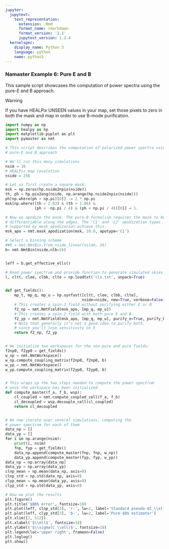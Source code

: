 ```yaml
---
jupyter:
  jupytext:
    text_representation:
      extension: .Rmd
      format_name: rmarkdown
      format_version: '1.1'
      jupytext_version: 1.2.4
  kernelspec:
    display_name: Python 3
    language: python
    name: python3
---
```


### Namaster Example 6: Pure E and B


This sample script showcases the computation of power spectra using the pure-E and B approach.


Warning

If you have HEALPix UNSEEN values in your map, set those pixels to zero in both the mask and map in order to use B-mode purification.

```python
import numpy as np
import healpy as hp
import matplotlib.pyplot as plt
import pymaster as nmt

# This script describes the computation of polarized power spectra using the
# pure-E and B approach

# We'll run this many simulations
nsim = 10
# HEALPix map resolution
nside = 256

# Let us first create a square mask:
msk = np.zeros(hp.nside2npix(nside))
th, ph = hp.pix2ang(nside, np.arange(hp.nside2npix(nside)))
ph[np.where(ph > np.pi)[0]] -= 2 * np.pi
msk[np.where((th < 2.63) & (th > 1.86) &
             (ph > -np.pi / 4) & (ph < np.pi / 4))[0]] = 1.

# Now we apodize the mask. The pure-B formalism requires the mask to be
# differentiable along the edges. The 'C1' and 'C2' apodization types
# supported by mask_apodization achieve this.
msk_apo = nmt.mask_apodization(msk, 10.0, apotype='C1')

# Select a binning scheme
##b = nmt.NmtBin.from_nside_linear(nside, 16)
b= nmt.NmtBin(nside,nlb=16)


leff = b.get_effective_ells()

# Read power spectrum and provide function to generate simulated skies
l, cltt, clee, clbb, clte = np.loadtxt('cls.txt', unpack=True)


def get_fields():
    mp_t, mp_q, mp_u = hp.synfast([cltt, clee, clbb, clte],
                                  nside=nside, new=True, verbose=False)
    # This creates a spin-2 field without purifying either E or B
    f2_np = nmt.NmtField(msk_apo, [mp_q, mp_u])
    # This creates a spin-2 field with both pure E and B.
    f2_yp = nmt.NmtField(msk_apo, [mp_q, mp_u], purify_e=True, purify_b=True)
    # Note that generally it's not a good idea to purify both,
    # since you'll lose sensitivity on E
    return f2_np, f2_yp


# We initialize two workspaces for the non-pure and pure fields:
f2np0, f2yp0 = get_fields()
w_np = nmt.NmtWorkspace()
w_np.compute_coupling_matrix(f2np0, f2np0, b)
w_yp = nmt.NmtWorkspace()
w_yp.compute_coupling_matrix(f2yp0, f2yp0, b)


# This wraps up the two steps needed to compute the power spectrum
# once the workspace has been initialized
def compute_master(f_a, f_b, wsp):
    cl_coupled = nmt.compute_coupled_cell(f_a, f_b)
    cl_decoupled = wsp.decouple_cell(cl_coupled)
    return cl_decoupled


# We now iterate over several simulations, computing the
# power spectrum for each of them
data_np = []
data_yp = []
for i in np.arange(nsim):
    print(i, nsim)
    fnp, fyp = get_fields()
    data_np.append(compute_master(fnp, fnp, w_np))
    data_yp.append(compute_master(fyp, fyp, w_yp))
data_np = np.array(data_np)
data_yp = np.array(data_yp)
clnp_mean = np.mean(data_np, axis=0)
clnp_std = np.std(data_np, axis=0)
clyp_mean = np.mean(data_yp, axis=0)
clyp_std = np.std(data_yp, axis=0)

# Now we plot the results
plt.figure()
plt.title('$BB$ error', fontsize=18)
plt.plot(leff, clnp_std[3], 'r-', lw=2, label='Standard pseudo-$C_\\ell$')
plt.plot(leff, clyp_std[3], 'b-', lw=2, label='Pure-$B$ estimator')
plt.xlim([2, 512])
plt.xlabel('$\\ell$', fontsize=18)
plt.ylabel('$\\sigma(C_\\ell)$', fontsize=18)
plt.legend(loc='upper right', frameon=False)
plt.loglog()
plt.show()

```

```python

```
